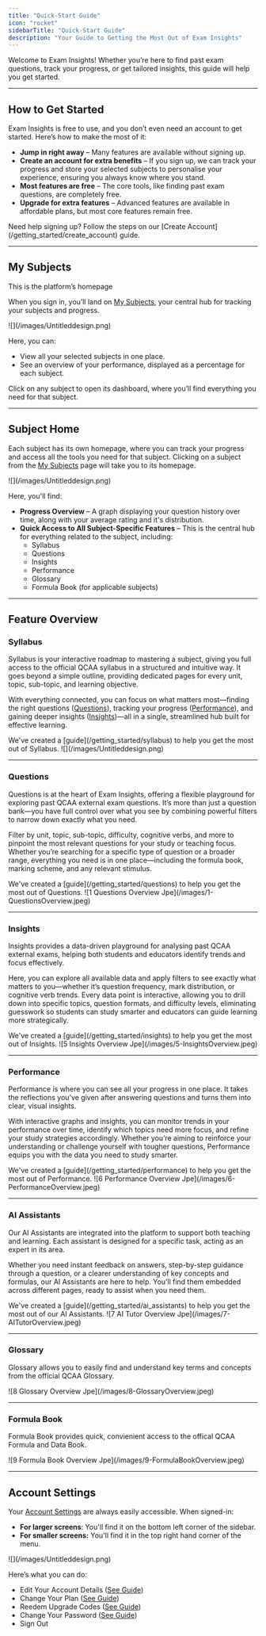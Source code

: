 ```yaml
---
title: "Quick-Start Guide"
icon: "rocket"
sidebarTitle: "Quick-Start Guide"
description: "Your Guide to Getting the Most Out of Exam Insights"
---
```


Welcome to Exam Insights! Whether you’re here to find past exam questions, track your progress, or get tailored insights, this guide will help you get started.

---

## How to Get Started

Exam Insights is free to use, and you don’t even need an account to get started. Here’s how to make the most of it:

- **Jump in right away** – Many features are available without signing up.
- **Create an account for extra benefits** – If you sign up, we can track your progress and store your selected subjects to personalise your experience, ensuring you always know where you stand.
- **Most features are free** – The core tools, like finding past exam questions, are completely free.
- **Upgrade for extra features** – Advanced features are available in affordable plans, but most core features remain free.

<Tip>
  Need help signing up? Follow the steps on our [Create Account](/getting_started/create_account) guide.
</Tip>

---

## My Subjects

<Tip>
  This is the platform’s homepage
</Tip>

When you sign in, you’ll land on [My Subjects](https://exam-insights.com/home/), your central hub for tracking your subjects and progress.

<Frame caption="Our My Subjects Page">
  ![](/images/Untitleddesign.png)
</Frame>

Here, you can:

- View all your selected subjects in one place.
- See an overview of your performance, displayed as a percentage for each subject.

Click on any subject to open its dashboard, where you’ll find everything you need for that subject.

---

## Subject Home

Each subject has its own homepage, where you can track your progress and access all the tools you need for that subject. Clicking on a subject from the [My Subjects](https://exam-insights.com/home/) page will take you to its homepage.

<Frame caption="Our QCAA Physics Subject Home Page">
  ![](/images/Untitleddesign.png)
</Frame>

Here, you'll find:

- **Progress Overview** – A graph displaying your question history over time, along with your average rating and it's distribution.
- **Quick Access to All Subject-Specific Features** – This is the central hub for everything related to the subject, including:
  - Syllabus
  - Questions
  - Insights
  - Performance
  - Glossary
  - Formula Book (for applicable subjects)

---

## Feature Overview

### Syllabus

Syllabus is your interactive roadmap to mastering a subject, giving you full access to the official QCAA syllabus in a structured and intuitive way. It goes beyond a simple outline, providing dedicated pages for every unit, topic, sub-topic, and learning objective.

With everything connected, you can focus on what matters most—finding the right questions ([Questions](/getting_started/questions)), tracking your progress ([Performance](/getting_started/performance)), and gaining deeper insights ([Insights](/getting_started/insights))—all in a single, streamlined hub built for effective learning.

<Tip>
  We've created a [guide](/getting_started/syllabus) to help you get the most out of Syllabus.
</Tip>

<Frame caption="Our QCAA Physics Syllabus Page">
  ![](/images/Untitleddesign.png)
</Frame>

---

### Questions

Questions is at the heart of Exam Insights, offering a flexible playground for exploring past QCAA external exam questions. It’s more than just a question bank—you have full control over what you see by combining powerful filters to narrow down exactly what you need.

Filter by unit, topic, sub-topic, difficulty, cognitive verbs, and more to pinpoint the most relevant questions for your study or teaching focus. Whether you’re searching for a specific type of question or a broader range, everything you need is in one place—including the formula book, marking scheme, and any relevant stimulus.

<Tip>
  We've created a [guide](/getting_started/questions) to help you get the most out of Questions.
</Tip>

<Frame caption="Our QCAA Physics Questions Page">
  ![1 Questions Overview Jpe](/images/1-QuestionsOverview.jpeg)
</Frame>

---

### Insights

Insights provides a data-driven playground for analysing past QCAA external exams, helping both students and educators identify trends and focus effectively.

Here, you can explore all available data and apply filters to see exactly what matters to you—whether it’s question frequency, mark distribution, or cognitive verb trends. Every data point is interactive, allowing you to drill down into specific topics, question formats, and difficulty levels, eliminating guesswork so students can study smarter and educators can guide learning more strategically.

<Tip>
  We've created a [guide](/getting_started/insights) to help you get the most out of Insights.
</Tip>

<Frame caption="Our QCAA Physics Insights Page">
  ![5 Insights Overview Jpe](/images/5-InsightsOverview.jpeg)
</Frame>

---

### Performance

Performance is where you can see all your progress in one place. It takes the reflections you’ve given after answering questions and turns them into clear, visual insights.

With interactive graphs and insights, you can monitor trends in your performance over time, identify which topics need more focus, and refine your study strategies accordingly. Whether you’re aiming to reinforce your understanding or challenge yourself with tougher questions, Performance equips you with the data you need to study smarter.

<Tip>
  We've created a [guide](/getting_started/performance) to help you get the most out of Performance.
</Tip>

<Frame caption="Our QCAA Physics Performance Page">
  ![6 Performance Overview Jpe](/images/6-PerformanceOverview.jpeg)
</Frame>

---

### AI Assistants

Our AI Assistants are integrated into the platform to support both teaching and learning. Each assistant is designed for a specific task, acting as an expert in its area.

Whether you need instant feedback on answers, step-by-step guidance through a question, or a clearer understanding of key concepts and formulas, our AI Assistants are here to help. You’ll find them embedded across different pages, ready to assist when you need them.

<Tip>
  We've created a [guide](/getting_started/ai_assistants) to help you get the most out of our AI Assistants.
</Tip>

<Frame caption="Our AI Tutor in Action">
  ![7 AI Tutor Overview Jpe](/images/7-AITutorOverview.jpeg)
</Frame>

---

### Glossary

Glossary allows you to easily find and understand key terms and concepts from the official QCAA Glossary.

<Frame caption="Our QCAA Physics Glossary Page">
  ![8 Glossary Overview Jpe](/images/8-GlossaryOverview.jpeg)
</Frame>

---

### Formula Book

Formula Book provides quick, convienient access to the offical QCAA Formula and Data Book.

<Frame caption="Our QCAA Physics Formula Book Page">
  ![9 Formula Book Overview Jpe](/images/9-FormulaBookOverview.jpeg)
</Frame>

---

## Account Settings

Your [Account Settings](https://exam-insights.com/settings/) are always easily accessible. When signed-in:

- **For larger screens**: You'll find it on the bottom left corner of the sidebar.
- **For smaller screens:** You'll find it in the top right hand corner of the menu.

<Frame caption="Our Account Settings Page">
  ![](/images/Untitleddesign.png)
</Frame>

Here’s what you can do:

- Edit Your Account Details ([See Guide](/troubleshooting/changing_account_details))
- Change Your Plan ([See Guide](/troubleshooting/plan_change))
- Reedem Upgrade Codes ([See Guide](/getting_started/access_codes))
- Change Your Password ([See Guide](/troubleshooting/accessing_accounts#resetting-your-password))
- Sign Out